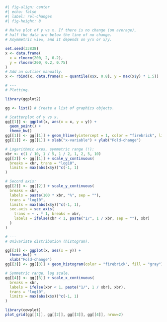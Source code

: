 ```r
#| fig-align: center
#| echo: false
#| label: rel-changes
#| fig-height: 8
  
# Na?ve plot of y vs x. If there is no change (on average),
# half the data are below the line of no change.
# Asymmetric view, and it depends on y/x or x/y.

set.seed(33838)
x <- data.frame(
  x = rlnorm(200, 2, 0.2),
  y = rlnorm(200, 0.2, 0.75)
)
# Add an outlier manually.
x <- rbind(x, data.frame(x = quantile(x$x, 0.8), y = max(x$y) * 1.5))

# ---
# Plotting.

library(ggplot2)

gg <- list() # Create a list of graphics objects.

# Scatterplot of y vs x.
gg[[1]] <- ggplot(x, aes(x = x, y = y)) +
  geom_point() +
  theme_bw()
gg[[1]] <- gg[[1]] + geom_hline(yintercept = 1, color = "firebrick", linewidth = 2)
gg[[1]] <- gg[[1]] + xlab("x-variable") + ylab("Fold-change")

# Logarithmic axes, symmetric range (!):
xbr <- c(1 / 10, 1 / 5, 1 / 2, 1, 2, 5, 10)
gg[[2]] <- gg[[1]] + scale_y_continuous(
  breaks = xbr, trans = "log10",
  limits = max(abs(x$y))^c(-1, 1)
)

# Second axis:
gg[[2]] <- gg[[2]] + scale_y_continuous(
  breaks = xbr,
  labels = paste(100 * xbr, "%", sep = ""),
  trans = "log10",
  limits = max(abs(x$y))^c(-1, 1),
  sec.axis = sec_axis(
    trans = ~ . * 1, breaks = xbr,
    labels = ifelse(xbr < 1, paste("1/", 1 / xbr, sep = ""), xbr)
  )
)

# ---
# Univariate distribution (histogram).

gg[[3]] <- ggplot(x, aes(x = y)) +
  theme_bw() +
  xlab("Fold-change")
gg[[3]] <- gg[[3]] + geom_histogram(color = "firebrick", fill = "gray")

# Symmetric range, log scale.
gg[[4]] <- gg[[3]] + scale_x_continuous(
  breaks = xbr,
  labels = ifelse(xbr < 1, paste("1/", 1 / xbr), xbr),
  trans = "log10",
  limits = max(abs(x$x))^c(-1, 1)
)

library(cowplot)
plot_grid(gg[[1]], gg[[2]], gg[[3]], gg[[4]], nrow=2)

```
